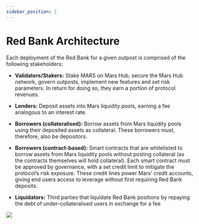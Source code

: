 ```yaml
---
sidebar_position: 1
---
```



# Red Bank Architecture

Each deployment of the Red Bank for a given outpost is comprised of the following stakeholders:

- **Validators/Stakers:** Stake MARS on Mars Hub, secure the Mars Hub network, govern outposts, implement new features and set risk parameters. In return for doing so, they earn a portion of protocol revenues.

- **Lenders:** Deposit assets into Mars liquidity pools, earning a fee analogous to an interest rate.

- **Borrowers (collateralised):** Borrow assets from Mars liquidity pools using their deposited assets as collateral. These borrowers must, therefore, also be depositors.

- **Borrowers (contract-based):** Smart contracts that are whitelisted to borrow assets from Mars liquidity pools without posting collateral (as the contracts themselves will hold collateral). Each smart contract must be approved by governance, with a set credit limit to mitigate the protocol’s risk exposure. These credit lines power Mars’ credit accounts, giving end users access to leverage without first requiring Red Bank deposits.

- **Liquidators:** Third parties that liquidate Red Bank positions by repaying the debt of under-collateralised users in exchange for a fee

<img src={RedBankArchitectureUrl} />
